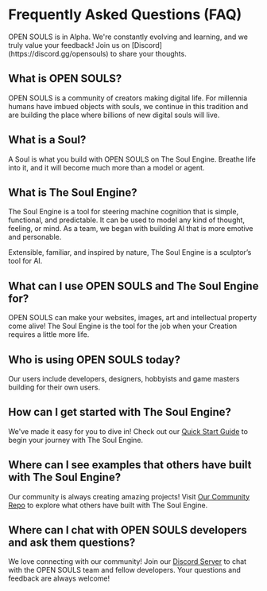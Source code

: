 
# Frequently Asked Questions (FAQ)

<Callout type="warning" emoji="⚠️">
  OPEN SOULS is in Alpha. We're constantly evolving and learning, and we truly value your feedback! Join us on [Discord](https://discord.gg/opensouls) to share your thoughts.
</Callout>

## What is OPEN SOULS?
OPEN SOULS is a community of creators making digital life. For millennia humans have imbued objects with souls, we continue in this tradition and are building the place where billions of new digital souls will live.

## What is a Soul?

A Soul is what you build with OPEN SOULS on The Soul Engine. Breathe life into it, and it will become much more than a model or agent.

## What is The Soul Engine?
The Soul Engine is a tool for steering machine cognition that is simple, functional, and predictable. It can be used to model any kind of thought, feeling, or mind. As a team, we began with building AI that is more emotive and personable.

Extensible, familiar, and inspired by nature, The Soul Engine is a sculptor’s tool for AI.

## What can I use OPEN SOULS and The Soul Engine for?
OPEN SOULS can make your websites, images, art and intellectual property come alive! The Soul Engine is the tool for the job when your Creation requires a little more life.

## Who is using OPEN SOULS today?
Our users include developers, designers, hobbyists and game masters building for their own users.

## How can I get started with The Soul Engine?
We've made it easy for you to dive in! Check out our [Quick Start Guide](https://docs.souls.chat/) to begin your journey with The Soul Engine.

## Where can I see examples that others have built with The Soul Engine?
Our community is always creating amazing projects! Visit [Our Community Repo](https://github.com/opensouls/community/tree/main/library) to explore what others have built with The Soul Engine.

## Where can I chat with OPEN SOULS developers and ask them questions?
We love connecting with our community! Join our [Discord Server](https://discord.gg/opensouls) to chat with the OPEN SOULS team and fellow developers. Your questions and feedback are always welcome!

